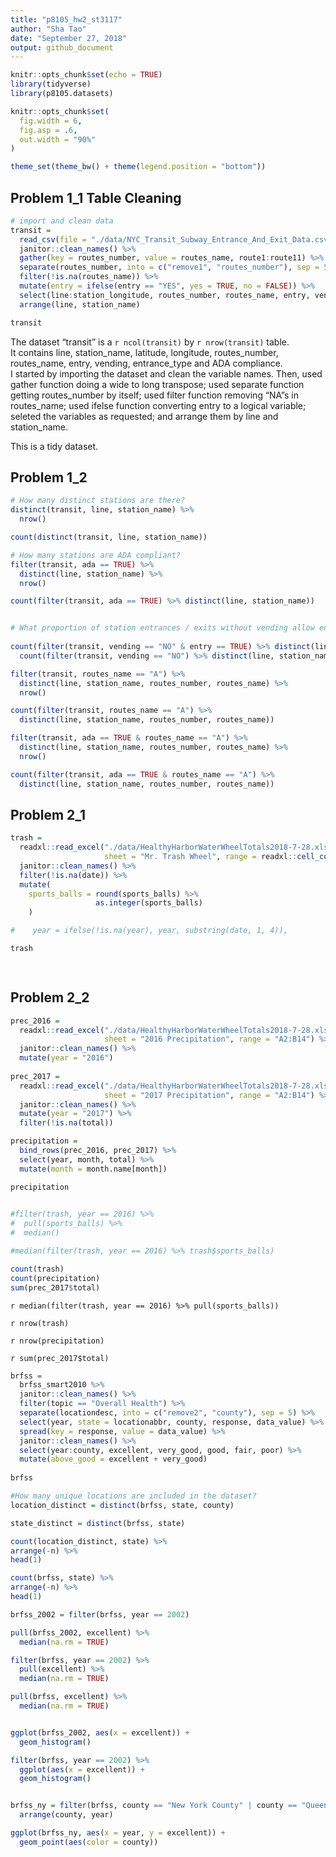```yaml
---
title: "p8105_hw2_st3117"
author: "Sha Tao"
date: "September 27, 2018"
output: github_document
---
```


```r
knitr::opts_chunk$set(echo = TRUE)
library(tidyverse)
library(p8105.datasets)

knitr::opts_chunk$set(
  fig.width = 6,
  fig.asp = .6,
  out.width = "90%"
)

theme_set(theme_bw() + theme(legend.position = "bottom"))
```

## Problem 1_1 Table Cleaning
```r
# import and clean data
transit = 
  read_csv(file = "./data/NYC_Transit_Subway_Entrance_And_Exit_Data.csv") %>% 
  janitor::clean_names() %>% 
  gather(key = routes_number, value = routes_name, route1:route11) %>% 
  separate(routes_number, into = c("remove1", "routes_number"), sep = 5) %>% 
  filter(!is.na(routes_name)) %>% 
  mutate(entry = ifelse(entry == "YES", yes = TRUE, no = FALSE)) %>% 
  select(line:station_longitude, routes_number, routes_name, entry, vending, entrance_type, ada) %>% 
  arrange(line, station_name)

transit

```

The dataset "transit" is a `r ncol(transit)` by `r nrow(transit)` table.\
It contains line, station_name, latitude, longitude, routes_number, routes_name, entry, vending, entrance_type and ADA compliance.\
I started by importing the dataset and clean the variable names. Then, used gather function doing a wide to long transpose; used separate function getting routes_number by itself; used filter function removing “NA”s in routes_name; used ifelse function converting entry to a logical variable; seleted the variables as requested; and arrange them by line and station_name.\

This is a tidy dataset.

## Problem 1_2
```r
# How many distinct stations are there?
distinct(transit, line, station_name) %>% 
  nrow()

count(distinct(transit, line, station_name))

# How many stations are ADA compliant?
filter(transit, ada == TRUE) %>% 
  distinct(line, station_name) %>% 
  nrow()

count(filter(transit, ada == TRUE) %>% distinct(line, station_name))


# What proportion of station entrances / exits without vending allow entrance?
  
count(filter(transit, vending == "NO" & entry == TRUE) %>% distinct(line, station_name)) /
  count(filter(transit, vending == "NO") %>% distinct(line, station_name))


```



```r
filter(transit, routes_name == "A") %>% 
  distinct(line, station_name, routes_number, routes_name) %>% 
  nrow()

count(filter(transit, routes_name == "A") %>% 
  distinct(line, station_name, routes_number, routes_name))

filter(transit, ada == TRUE & routes_name == "A") %>% 
  distinct(line, station_name, routes_number, routes_name) %>% 
  nrow()

count(filter(transit, ada == TRUE & routes_name == "A") %>% 
  distinct(line, station_name, routes_number, routes_name))
```


## Problem 2_1
```r

trash = 
  readxl::read_excel("./data/HealthyHarborWaterWheelTotals2018-7-28.xlsx", 
                     sheet = "Mr. Trash Wheel", range = readxl::cell_cols("A:N")) %>% 
  janitor::clean_names() %>%
  filter(!is.na(date)) %>% 
  mutate(
    sports_balls = round(sports_balls) %>% 
                   as.integer(sports_balls)
    )

#    year = ifelse(!is.na(year), year, substring(date, 1, 4)),

trash

    

```


## Problem 2_2
```r

prec_2016 = 
  readxl::read_excel("./data/HealthyHarborWaterWheelTotals2018-7-28.xlsx",
                     sheet = "2016 Precipitation", range = "A2:B14") %>%
  janitor::clean_names() %>%
  mutate(year = "2016")
                              
prec_2017 = 
  readxl::read_excel("./data/HealthyHarborWaterWheelTotals2018-7-28.xlsx",
                     sheet = "2017 Precipitation", range = "A2:B14") %>%
  janitor::clean_names() %>%
  mutate(year = "2017") %>% 
  filter(!is.na(total))

precipitation = 
  bind_rows(prec_2016, prec_2017) %>%
  select(year, month, total) %>% 
  mutate(month = month.name[month])

precipitation
  

```


```r
#filter(trash, year == 2016) %>% 
#  pull(sports_balls) %>% 
#  median()

#median(filter(trash, year == 2016) %>% trash$sports_balls)

count(trash)
count(precipitation)
sum(prec_2017$total)

```

`r median(filter(trash, year == 2016) %>% pull(sports_balls))`

`r nrow(trash)`

`r nrow(precipitation)`

`r sum(prec_2017$total)`



```r

brfss = 
  brfss_smart2010 %>% 
  janitor::clean_names() %>%
  filter(topic == "Overall Health") %>% 
  separate(locationdesc, into = c("remove2", "county"), sep = 5) %>% 
  select(year, state = locationabbr, county, response, data_value) %>% 
  spread(key = response, value = data_value) %>% 
  janitor::clean_names() %>% 
  select(year:county, excellent, very_good, good, fair, poor) %>% 
  mutate(above_good = excellent + very_good)
  
brfss
```


```r
#How many unique locations are included in the dataset?
location_distinct = distinct(brfss, state, county)

state_distinct = distinct(brfss, state)

count(location_distinct, state) %>% 
arrange(-n) %>% 
head(1)

count(brfss, state) %>% 
arrange(-n) %>% 
head(1)

brfss_2002 = filter(brfss, year == 2002)

pull(brfss_2002, excellent) %>% 
  median(na.rm = TRUE)

filter(brfss, year == 2002) %>% 
  pull(excellent) %>% 
  median(na.rm = TRUE)

pull(brfss, excellent) %>% 
  median(na.rm = TRUE)


ggplot(brfss_2002, aes(x = excellent)) + 
  geom_histogram()

filter(brfss, year == 2002) %>% 
  ggplot(aes(x = excellent)) + 
  geom_histogram()


brfss_ny = filter(brfss, county == "New York County" | county == "Queens County") %>% 
  arrange(county, year)

ggplot(brfss_ny, aes(x = year, y = excellent)) + 
  geom_point(aes(color = county))

```



